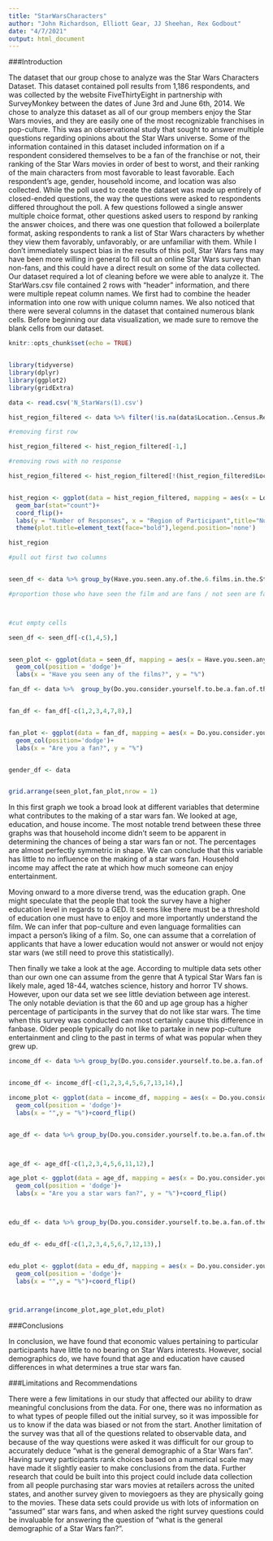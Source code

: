 ```yaml
---
title: "StarWarsCharacters"
author: "John Richardson, Elliott Gear, JJ Sheehan, Rex Godbout"
date: "4/7/2021"
output: html_document
---
```


###Introduction

The dataset that our group chose to analyze was the Star Wars Characters Dataset. This dataset contained poll results from 1,186 respondents, and was collected by the website FiveThirtyEight in partnership with SurveyMonkey between the dates of  June 3rd and June 6th, 2014. We chose to analyze this dataset as all of our group members enjoy the Star Wars movies, and they are easily one of the most recognizable franchises in pop-culture. This was an observational study that sought to answer multiple questions regarding opinions about the Star Wars universe. Some of the information contained in this dataset included information on if a respondent considered themselves to be a fan of the franchise or not, their ranking of the Star Wars movies in order of best to worst, and their ranking of the main characters from most favorable to least favorable. Each respondent’s age, gender, household income, and location was also collected.  While the poll used to create the dataset was made up entirely of closed-ended questions, the way the questions were asked to respondents differed throughout the poll. A few questions followed a single answer multiple choice format,  other questions asked users to respond by ranking the answer choices, and there was one question that followed a boilerplate format, asking respondents to rank a list of Star Wars characters by whether they view them favorably, unfavorably, or are unfamiliar with them. While I don’t immediately suspect bias in the results of this poll, Star Wars fans may have been more willing in general to fill out an online Star Wars survey than non-fans, and this could have a direct result on some of the data collected. Our dataset required a lot of cleaning before we were able to analyze it. The StarWars.csv file contained 2 rows with “header” information, and there were multiple repeat column names. We first had to combine the header information into one row with unique column names. We also noticed that there were several columns in the dataset that contained numerous blank cells. Before beginning our data visualization, we made sure to remove the blank cells from our dataset. 




```r
knitr::opts_chunk$set(echo = TRUE)


library(tidyverse)
library(dplyr)
library(ggplot2)
library(gridExtra)

data <- read.csv('N_StarWars(1).csv')


```


```r


hist_region_filtered <- data %>% filter(!is.na(data$Location..Census.Region.))

#removing first row

hist_region_filtered <- hist_region_filtered[-1,]

#removing rows with no response

hist_region_filtered <- hist_region_filtered[!(hist_region_filtered$Location..Census.Region. == ""),]


hist_region <- ggplot(data = hist_region_filtered, mapping = aes(x = Location..Census.Region.,fill=Location..Census.Region.))+
  geom_bar(stat="count")+
  coord_flip()+
  labs(y = "Number of Responses", x = "Region of Participant",title="Number of Participants by Region")+
  theme(plot.title=element_text(face="bold"),legend.position='none')

hist_region


```



```r

#pull out first two columns


seen_df <- data %>% group_by(Have.you.seen.any.of.the.6.films.in.the.Star.Wars.franchise., Gender) %>%  summarise(samplesize = n()) %>% mutate(prop = samplesize / sum(samplesize), percentage = prop*100)

#proportion those who have seen the film and are fans / not seen are fans / seen are not fans / not seen not fans



#cut empty cells 

seen_df <- seen_df[-c(1,4,5),]


seen_plot <- ggplot(data = seen_df, mapping = aes(x = Have.you.seen.any.of.the.6.films.in.the.Star.Wars.franchise., y = percentage, fill = Gender))+
  geom_col(position = 'dodge')+
  labs(x = "Have you seen any of the films?", y = "%")

fan_df <- data %>%  group_by(Do.you.consider.yourself.to.be.a.fan.of.the.Star.Wars.film.franchise., Gender) %>% summarise(samplesize=n()) %>% mutate(prop = samplesize / sum(samplesize),percentage = prop*100)


fan_df <- fan_df[-c(1,2,3,4,7,8),]


fan_plot <- ggplot(data = fan_df, mapping = aes(x = Do.you.consider.yourself.to.be.a.fan.of.the.Star.Wars.film.franchise., y= percentage, fill = Gender))+
  geom_col(position='dodge')+
  labs(x = "Are you a fan?", y = "%")


gender_df <- data   


grid.arrange(seen_plot,fan_plot,nrow = 1)

```

In this first graph we took a broad look at different variables that determine what contributes to the making of a star wars fan. We looked at age, education, and house income. The most notable trend between these three graphs was that household income didn't seem to be apparent in determining the chances of being a star wars fan or not. The percentages are almost perfectly symmetric in shape. We can conclude that this variable has little to no influence on the making of a star wars fan. Household income may affect the rate at which how much someone can enjoy entertainment.

Moving onward to a more diverse trend, was the education graph. One might speculate that the people that took the survey have a higher education level in regards to a GED. It seems like there must be a threshold of education one must have to enjoy and more importantly understand the film. We can infer that pop-culture and even language formalities can impact a person's liking of a film. So, one can assume that a correlation of applicants that have a lower education would not answer or would not enjoy star wars (we still need to prove this statistically). 


Then finally we take a look at the age. According to multiple data sets other than our own one can assume from the genre that A typical Star Wars fan is likely male, aged 18-44, watches science, history and horror TV shows. However, upon our data set we see little deviation between age interest. The only notable deviation is that the 60 and up age group has a higher percentage of participants in the survey that do not like star wars. The time when this survey was conducted can most certainly cause this difference in fanbase. Older people typically do not like to partake in new pop-culture entertainment and cling to the past in terms of what was popular when they grew up.

``` r

income_df <- data %>% group_by(Do.you.consider.yourself.to.be.a.fan.of.the.Star.Wars.film.franchise.,Household.Income) %>% summarise(samplesize = n()) %>% mutate(prop = samplesize / sum(samplesize),percentage = prop * 100)


income_df <- income_df[-c(1,2,3,4,5,6,7,13,14),]

income_plot <- ggplot(data = income_df, mapping = aes(x = Do.you.consider.yourself.to.be.a.fan.of.the.Star.Wars.film.franchise., y = percentage, fill = Household.Income))+
  geom_col(position = 'dodge')+
  labs(x = "",y = "%")+coord_flip()


age_df <- data %>% group_by(Do.you.consider.yourself.to.be.a.fan.of.the.Star.Wars.film.franchise.,Age) %>% summarise(samplesize = n()) %>% mutate(prop = samplesize / sum(samplesize),percentage = prop * 100)



age_df <- age_df[-c(1,2,3,4,5,6,11,12),]

age_plot <- ggplot(data = age_df, mapping = aes(x = Do.you.consider.yourself.to.be.a.fan.of.the.Star.Wars.film.franchise., y = percentage, fill = Age))+
  geom_col(position = 'dodge')+
  labs(x = "Are you a star wars fan?", y = "%")+coord_flip()



edu_df <- data %>% group_by(Do.you.consider.yourself.to.be.a.fan.of.the.Star.Wars.film.franchise.,Education) %>% summarise(samplesize = n()) %>% mutate(prop = samplesize / sum(samplesize),percentage = prop * 100)


edu_df <- edu_df[-c(1,2,3,4,5,6,7,12,13),]


edu_plot <- ggplot(data = edu_df, mapping = aes(x = Do.you.consider.yourself.to.be.a.fan.of.the.Star.Wars.film.franchise., y = percentage, fill = Education))+
  geom_col(position = 'dodge')+
  labs(x = "",y = "%")+coord_flip()



grid.arrange(income_plot,age_plot,edu_plot)

```

###Conclusions

In conclusion, we have found that economic values pertaining to particular participants have little to no bearing on Star Wars interests. However, social demographics do, we have found that age and education have caused differences in what determines a true star wars fan.






###Limitations and Recommendations

There were a few limitations in our study that affected our ability to draw meaningful conclusions from the data. For one, there was no information as to what types of people filled out the initial survey, so it was impossible for us to know if the data was biased or not from the start. Another limitation of the survey was that all of the questions related to observable data, and because of the way questions were asked it was difficult for our group to accurately deduce “what is the general demographic of a Star Wars fan”. Having survey participants rank choices based on a numerical scale may have made it slightly easier to make conclusions from the data. Further research that could be built into this project could include data collection from all people purchasing star wars movies at retailers across the united states, and another  survey given to moviegoers as they are physically going to the movies. These data sets could provide us with lots of information on “assumed” star wars fans, and when asked the right survey questions could be invaluable for answering the question of “what is the general demographic of a Star Wars fan?”.
